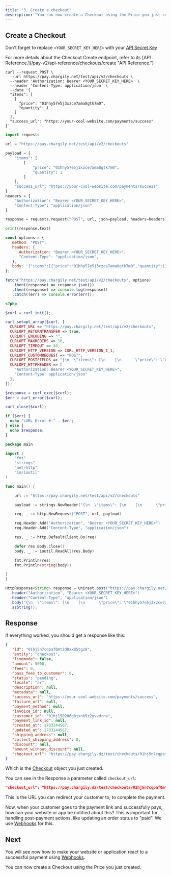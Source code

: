 ```yaml
---
title: "3. Create a checkout"
description: "You can now create a Checkout using the Price you just created."
---
```


## Create a Checkout

<Note>Don't forget to replace `<YOUR_SECRET_KEY_HERE>` with your [API Secret Key](/pay-v2/api-keys "API Secret Key")</Note>

<Tip>
   For more details about the Checkout Create endpoint, refer to its [API
   Reference.](/pay-v2/api-reference/checkouts/create "API Reference.")
</Tip>

<CodeGroup>

```curl cURL
curl --request POST \
  --url https://pay.chargily.net/test/api/v2/checkouts \
  --header 'Authorization: Bearer <YOUR_SECRET_KEY_HERE>' \
  --header 'Content-Type: application/json' \
  --data '{
  "items": [
    [
      "price": "01hhy57e5j3xzce7ama8gtk7m0",
      "quantity": 1
    ]
  ],
  "success_url": "https://your-cool-website.com/payments/success"
}'
```

```python Python
import requests

url = "https://pay.chargily.net/test/api/v2/checkouts"

payload = {
    "items": [
        [
            "price": "01hhy57e5j3xzce7ama8gtk7m0",
            "quantity": 1
        ]
    ],
    "success_url": "https://your-cool-website.com/payments/success"
}
headers = {
    "Authorization": "Bearer <YOUR_SECRET_KEY_HERE>",
    "Content-Type": "application/json"
}

response = requests.request("POST", url, json=payload, headers=headers)

print(response.text)
```

```javascript JavaScript
const options = {
   method: "POST",
   headers: {
      Authorization: "Bearer <YOUR_SECRET_KEY_HERE>",
      "Content-Type": "application/json",
   },
   body: '{"items":[{"price":"01hhy57e5j3xzce7ama8gtk7m0","quantity":1}],"success_url":"https://your-cool-website.com/payments/success"}',
};

fetch("https://pay.chargily.net/test/api/v2/checkouts", options)
   .then((response) => response.json())
   .then((response) => console.log(response))
   .catch((err) => console.error(err));
```

```php PHP
<?php

$curl = curl_init();

curl_setopt_array($curl, [
  CURLOPT_URL => "https://pay.chargily.net/test/api/v2/checkouts",
  CURLOPT_RETURNTRANSFER => true,
  CURLOPT_ENCODING => "",
  CURLOPT_MAXREDIRS => 10,
  CURLOPT_TIMEOUT => 30,
  CURLOPT_HTTP_VERSION => CURL_HTTP_VERSION_1_1,
  CURLOPT_CUSTOMREQUEST => "POST",
  CURLOPT_POSTFIELDS => "{\n  \"items\": [\n    [\n      \"price\": \"01hhy57e5j3xzce7ama8gtk7m0\",\n      \"quantity\": 1\n    ]\n  ],\n  \"success_url\": \"https://your-cool-website.com/payments/success\"\n}",
  CURLOPT_HTTPHEADER => [
    "Authorization: Bearer <YOUR_SECRET_KEY_HERE>",
    "Content-Type: application/json"
  ],
]);

$response = curl_exec($curl);
$err = curl_error($curl);

curl_close($curl);

if ($err) {
  echo "cURL Error #:" . $err;
} else {
  echo $response;
}
```

```go GO
package main

import (
	"fmt"
	"strings"
	"net/http"
	"io/ioutil"
)

func main() {

	url := "https://pay.chargily.net/test/api/v2/checkouts"

	payload := strings.NewReader("{\n  \"items\": [\n    [\n      \"price\": \"01hhy57e5j3xzce7ama8gtk7m0\",\n      \"quantity\": 1\n    ]\n  ],\n  \"success_url\": \"https://your-cool-website.com/payments/success\"\n}")

	req, _ := http.NewRequest("POST", url, payload)

	req.Header.Add("Authorization", "Bearer <YOUR_SECRET_KEY_HERE>")
	req.Header.Add("Content-Type", "application/json")

	res, _ := http.DefaultClient.Do(req)

	defer res.Body.Close()
	body, _ := ioutil.ReadAll(res.Body)

	fmt.Println(res)
	fmt.Println(string(body))

}
}
```

```java Java
HttpResponse<String> response = Unirest.post("https://pay.chargily.net/test/api/v2/checkouts")
  .header("Authorization", "Bearer <YOUR_SECRET_KEY_HERE>")
  .header("Content-Type", "application/json")
  .body("{\n  \"items\": [\n    [\n      \"price\": \"01hhy57e5j3xzce7ama8gtk7m0\",\n      \"quantity\": 1\n    ]\n  ],\n  \"success_url\": \"https://your-cool-website.com/payments/success\"\n}")
  .asString();
```

</CodeGroup>

## Response

If everything worked, you should get a response like this:

```json json
{
   "id": "01hj5n7cqpaf0mt2d0xx85tgz8",
   "entity": "checkout",
   "livemode": false,
   "amount": 5000,
   "fees": 0,
   "pass_fees_to_customer": 0,
   "status": "pending",
   "locale": "ar",
   "description": null,
   "metadata": null,
   "success_url": "https://your-cool-website.com/payments/success",
   "failure_url": null,
   "payment_method": null,
   "invoice_id": null,
   "customer_id": "01hj150206g0jxnh5r2yvvdrna",
   "payment_link_id": null,
   "created_at": 1703144567,
   "updated_at": 1703144567,
   "shipping_address": null,
   "collect_shipping_address": 0,
   "discount": null,
   "amount_without_discount": null,
   "checkout_url": "https://pay.chargily.dz/test/checkouts/01hj5n7cqpaf0mt2d0xx85tgz8/pay"
}
```

Which is the [Checkout](/pay-v2/api-reference/checkouts/checkout-object "Checkout") object you just created.

You can see in the Response a parameter called `checkout_url`:

```json
"checkout_url": "https://pay.chargily.dz/test/checkouts/01hj5n7cqpaf0mt2d0xx85tgz8/pay"
```

This is the URL you can redirect your customer to, to complete the payment.

Now, when your customer goes to the payment link and successfully pays, how can your website or app be notified about this? This is important for handling post-payment actions, like updating an order status to "paid". We use [Webhooks](/v2/webhooks "Webhooks") for this.

## Next

You will see now how to make your website or application react to a successful payment using [Webhooks](/pay-v2/webhooks "Webhooks").

<Card title="Receive webhooks" icon="link" href="/pay-v2/handle-webhooks">
   You can now create a Checkout using the Price you just created.
</Card>
